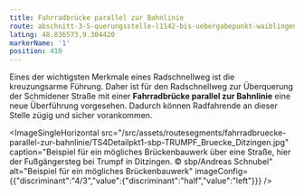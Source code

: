 ```yaml
---
title: Fahrradbrücke parallel zur Bahnlinie
route: abschnitt-3-5-querungsstelle-l1142-bis-uebergabepunkt-waiblingen
latLng: 48.836573,9.304420
markerName: '1'
position: 410
---
```

Eines der wichtigsten Merkmale eines Radschnellweg ist die kreuzungsarme Führung. Daher ist für den Radschnellweg zur Überquerung der Schmidener Straße mit einer **Fahrradbrücke parallel zur Bahnlinie** eine neue Überführung vorgesehen. Dadurch können Radfahrende an dieser Stelle zügig und sicher vorankommen.

<ImageSingleHorizontal src="/src/assets/routesegments/fahrradbruecke-parallel-zur-bahnlinie/TS4Detailpkt1-sbp-TRUMPF_Bruecke_Ditzingen.jpg" caption="Beispiel für ein mögliches Brückenbauwerk über eine Straße, hier der Fußgängersteg bei Trumpf in Ditzingen. © sbp/Andreas Schnubel" alt="Beispiel für ein mögliches Brückenbauwerk" imageConfig={{"discriminant":"4/3","value":{"discriminant":"half","value":"left"}}} />
